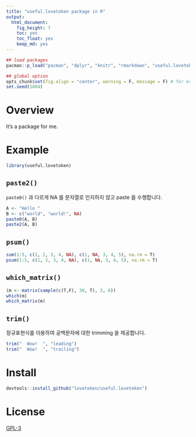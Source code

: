 ```yaml
---
title: "useful.lovetoken package in R"
output:
  html_document:
    fig_height: 7
    toc: yes
    toc_float: yes
    keep_md: yes
---
```


<style type="text/css">@import url("https://maxcdn.bootstrapcdn.com/bootswatch/3.3.7/yeti/bootstrap.min.css")</style>

```r
## load packages
pacman::p_load("pacman", "dplyr", "knitr", "rmarkdown", "useful.lovetoken")

## global option
opts_chunk$set(fig.align = "center", warning = F, message = F) # for knitr
set.seed(1004)
```

# Overview

It's a package for me.

# Example

```r
library(useful.lovetoken)
```

## `paste2()`

`paste0()` 과 다르게 NA 를 문자열로 인지하지 않고 paste 를 수행합니다.  

```r
A <- "Hello "
B <- c("world", "world!", NA)
paste0(A, B)
paste2(A, B)
```

## `psum()`

```r
sum(1:5, c(1, 2, 3, 4, NA), c(1, NA, 3, 4, 5), na.rm = T)
psum(1:5, c(1, 2, 3, 4, NA), c(1, NA, 3, 4, 5), na.rm = T)
```

## `which_matrix()`

```r
(m <- matrix(sample(c(T,F), 30, T), 5, 6))
which(m)
which_matrix(m)
```

## `trim()`

정규표현식를 이용하여 공백문자에 대한 trimming 을 제공합니다.  

```r
trim("  Wow!  ", "leading")
trim("  Wow!  ", "trailing")
```

# Install

```r
devtools::install_github("lovetoken/useful.lovetoken")
```

# License

[GPL-3](https://www.gnu.org/licenses/gpl-3.0.en.html)
